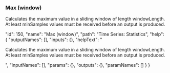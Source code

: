 ### Max (window)

Calculates the maximum value in a sliding window of length <span class="highlight">windowLength</span>. At least minSamples values must be received before an output is produced.










  "id": 150,
  "name": "Max (window)",
  "path": "Time Series: Statistics",
  "help": {
    "outputNames": [],
    "inputs": {},
    "helpText": "<p>Calculates the maximum value in a sliding window of length <span class='highlight'>windowLength</span>. At least </span>minSamples</span> values must be received before an output is produced.</p>",
    "inputNames": [],
    "params": {},
    "outputs": {},
    "paramNames": []
  }
}